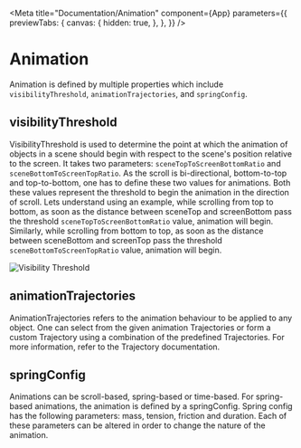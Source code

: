 
<Meta
    title="Documentation/Animation"
    component={App}
    parameters={{
        previewTabs: {
            canvas: {
                hidden: true,
            },
        },
    }}
/>

# Animation

Animation is defined by multiple properties which include `visibilityThreshold`, `animationTrajectories`, and `springConfig`.

## visibilityThreshold

VisibilityThreshold is used to determine the point at which the animation of objects in a scene should begin with respect to the scene's position relative to the screen. It takes two parameters: `sceneTopToScreenBottomRatio` and `sceneBottomToScreenTopRatio`. As the scroll is bi-directional, bottom-to-top and top-to-bottom, one has to define these two values for animations. Both these values represent the threshold to begin the animation in the direction of scroll.
Lets understand using an example, while scrolling from top to bottom, as soon as the distance between sceneTop and screenBottom pass the threshold `sceneTopToScreenBottomRatio` value, animation will begin. Similarly, while scrolling from bottom to top, as soon as the distance between sceneBottom and screenTop pass the threshold `sceneBottomToScreenTopRatio` value, animation will begin.

![Visibility Threshold](assets/docs/visibilityThreshold.png)

## animationTrajectories

AnimationTrajectories refers to the animation behaviour to be applied to any object. One can select from the given animation Trajectories or form a custom Trajectory using a combination of the predefined Trajectories. For more information, refer to the Trajectory documentation.

## springConfig

Animations can be scroll-based, spring-based or time-based. For spring-based animations, the animation is defined by a springConfig. Spring config has the following parameters: mass, tension, friction and duration. Each of these parameters can be altered in order to change the nature of the animation.

